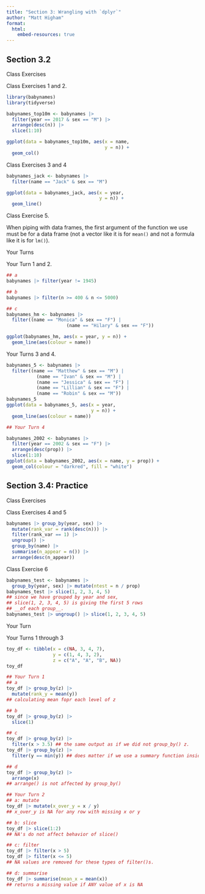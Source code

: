 ```yaml
---
title: "Section 3: Wrangling with `dplyr`"
author: "Matt Higham"
format: 
  html:
    embed-resources: true
---
```


## Section 3.2

Class Exercises

Class Exercises 1 and 2.

```r
library(babynames)
library(tidyverse)

babynames_top10m <- babynames |>
  filter(year == 2017 & sex == "M") |>
  arrange(desc(n)) |>
  slice(1:10)

ggplot(data = babynames_top10m, aes(x = name,
                                    y = n)) +
  geom_col()
```

Class Exercises 3 and 4

```r
babynames_jack <- babynames |>
  filter(name == "Jack" & sex == "M")

ggplot(data = babynames_jack, aes(x = year,
                                  y = n)) +
  geom_line()
```

Class Exercise 5.

When piping with data frames, the first argument of the function we use must be for a data frame (not a vector like it is for `mean()` and not a formula like it is for `lm()`).

Your Turns

Your Turn 1 and 2.

```r
## a
babynames |> filter(year != 1945)

## b
babynames |> filter(n >= 400 & n <= 5000)

## c
babynames_hm <- babynames |>
  filter((name == "Monica" & sex == "F") |
                      (name == "Hilary" & sex == "F"))

ggplot(babynames_hm, aes(x = year, y = n)) +
  geom_line(aes(colour = name))
```

Your Turns 3 and 4.

```r
babynames_5 <- babynames |> 
  filter((name == "Matthew" & sex == "M") |
           (name == "Ivan" & sex == "M") |
           (name == "Jessica" & sex == "F") |
           (name == "Lillian" & sex == "F") |
           (name == "Robin" & sex == "M"))
babynames_5
ggplot(data = babynames_5, aes(x = year,
                               y = n)) +
  geom_line(aes(colour = name))

## Your Turn 4

babynames_2002 <- babynames |>
  filter(year == 2002 & sex == "F") |>
  arrange(desc(prop)) |>
  slice(1:10)
ggplot(data = babynames_2002, aes(x = name, y = prop)) +
  geom_col(colour = "darkred", fill = "white")

```





## Section 3.4: Practice

Class Exercises 

Class Exercises 4 and 5

```r
babynames |> group_by(year, sex) |>
  mutate(rank_var = rank(desc(n))) |>
  filter(rank_var == 1) |>
  ungroup() |>
  group_by(name) |>
  summarise(n_appear = n()) |>
  arrange(desc(n_appear))
```

Class Exercise 6

```r
babynames_test <- babynames |>
  group_by(year, sex) |> mutate(ntest = n / prop)
babynames_test |> slice(1, 2, 3, 4, 5)
## since we have grouped by year and sex,
## slice(1, 2, 3, 4, 5) is giving the first 5 rows
## __of each group__.
babynames_test |> ungroup() |> slice(1, 2, 3, 4, 5)
```

Your Turn

Your Turns 1 through 3
```r
toy_df <- tibble(x = c(NA, 3, 4, 7),
                 y = c(1, 4, 3, 2),
                 z = c("A", "A", "B", NA))
toy_df

## Your Turn 1
## a
toy_df |> group_by(z) |>
  mutate(rank_y = mean(y))
## calculating mean fopr each level of z

## b
toy_df |> group_by(z) |>
  slice(1)

## c
toy_df |> group_by(z) |>
  filter(x > 3.5) ## the same output as if we did not group_by() z.
toy_df |> group_by(z) |>
  filter(y == min(y)) ## does matter if we use a summary function inside filter()

## d
toy_df |> group_by(z) |>
  arrange(x)
## arrange() is not affected by group_by()

## Your Turn 2
## a: mutate
toy_df |> mutate(x_over_y = x / y)
## x_over_y is NA for any row with missing x or y

## b: slice
toy_df |> slice(1:2)
## NA's do not affect behavior of slice()

## c: filter
toy_df |> filter(x > 5)
toy_df |> filter(x <= 5)
## NA values are removed for these types of filter()s.

## d: summarise
toy_df |> summarise(mean_x = mean(x))
## returns a missing value if ANY value of x is NA
```
